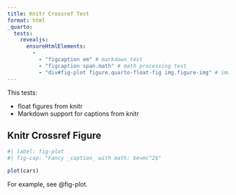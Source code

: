 ```yaml
---
title: Knitr Crossref Test
format: html
_quarto:
  tests:
    revealjs:
      ensureHtmlElements:
        - 
          - "figcaption em" # markdown test
          - "figcaption span.math" # math processing test
          - "div#fig-plot figure.quarto-float-fig img.figure-img" # image
---
```



This tests:

- float figures from knitr
- Markdown support for captions from knitr

## Knitr Crossref Figure

```r
#| label: fig-plot
#| fig-cap: "Fancy _caption_ with math: $e=mc^2$"

plot(cars)
```

For example, see @fig-plot.
